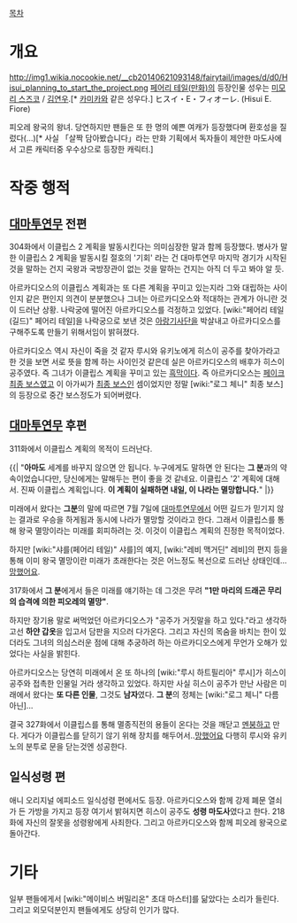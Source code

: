 [[목차]]
= 개요 =
http://img1.wikia.nocookie.net/__cb20140621093148/fairytail/images/d/d0/Hisui_planning_to_start_the_project.png
[[페어리 테일(만화)]]의 등장인물  성우는 [[미모리 스즈코]] / [[김연우(성우)|김연우]].[* [[카미카]]와 같은 성우다.]
ヒスイ・E・フィオーレ.
(Hisui E. Fiore)

피오레 왕국의 왕녀. 당연하지만 팬들은 또 한 명의 예쁜 여캐가 등장했다며 환호성을 질렀다(...)[* 사실 「살짝 담아봤습니다」라는 만화 기획에서 독자들이 제안한 마도사에서 고른 캐릭터중 우수상으로 등장한 캐릭터.]
= 작중 행적 =
== [[대마투연무]] 전편 ==
304화에서 이클립스 2 계획을 발동시킨다는 의미심장한 말과 함께 등장했다.
병사가 말한 이클립스 2 계획을 발동시킬 절호의 '기회' 라는 건 대마투연무 마지막 경기가 시작된 것을 말하는 건지 국왕과 국방장관이 없는 것을 말하는 건지는 아직 더 두고 봐야 알 듯.

아르카디오스의 이클립스 계획과는 또 다른 계획을 꾸미고 있는지라 그와 대립하는 사이인지 같은 편인지 의견이 분분했으나 그녀는 아르카디오스와 적대하는 관계가 아니란 것이 드러난 상황. 나락궁에 떨어진 아르카디오스를 걱정하고 있었다. [wiki:"페어리 테일(길드)" 페어리 테일]을 나락궁으로 보낸 것은 [[아랑기사단]]을 박살내고 아르카디오스를 구해주도록 만들기 위해서임이 밝혀졌다.

아르카디오스 역시 자신이 죽을 것 같자 루시와 유키노에게 히스이 공주를 찾아가라고 한 것을 보면 서로 뜻을 함께 하는 사이인것 같은데 실은 아르카디오스의 배후가 히스이 공주였다. 즉 그녀가 이클립스 계획을 꾸미고 있는 [[흑막]]이다. 즉 아르카디오스는 [[페이크 최종 보스]]였고 이 아가씨가 [[최종 보스]]인 셈이었지만 정말 [wiki:"로그 체니" 최종 보스]의 등장으로 중간 보스정도가 되어버렸다.

== [[대마투연무]] 후편 ==
311화에서 이클립스 계획의 목적이 드러난다.

{{|
"'''아마도''' 세계를 바꾸지 않으면 안 됩니다.
누구에게도 말하면 안 된다는 '''그 분'''과의 약속이었습니다만, 당신에게는 말해두는 편이 좋을 것 같네요.
이클립스 '2' 계획에 대해서.
진짜 이클립스 계획입니다.
'''이 계획이 실패하면 내일, 이 나라는 멸망합니다.'''"
|}}

미래에서 왔다는 '''그분'''의 말에 따르면 7월 7일에 [[대마투연무]]에서 어떤 길드가 믿기지 않는 결과로 우승을 하게됨과 동시에 나라가 멸망할 것이라고 한다. 그래서 이클립스를 통해 왕국 멸망이라는 미래를 회피하려는 것. 이것이 이클립스 계획의 진정한 목적이었다.

하지만 [wiki:"샤를(페어리 테일)" 샤를]의 예지, [wiki:"레비 맥거딘" 레비]의 편지 등을 통해 이미 왕국 멸망이란 미래가 초래한다는 것은 어느정도 복선으로 드러난 상태인데... [[망했어요]].

317화에서 '''그 분'''에게서 들은 미래를 얘기하는 데 그것은 무려 '''"1만 마리의 드래곤 무리의 습격에 의한 피오레의 멸망"'''.

하지만 장기용 말로 써먹었던 아르카디오스가 "공주가 거짓말을 하고 있다."라고 생각하고선 '''하얀 갑옷'''을 입고서 담판을 지으러 다가온다. 그리고 자신의 목숨을 바치는 한이 있더라도 그녀의 의심스러운 점에 대해 추궁하려 하는 아르카디오스에게 무언가 오해가 있었다는 사실을 밝힌다.

아르카디오스는 당연히 미래에서 온 또 하나의 [wiki:"루시 하트필리아" 루시]가 히스이 공주와 접촉한 인물일 거라 생각하고 있었다. 하지만 사실 히스이 공주가 만난 사람은 미래에서 왔다는 '''또 다른 인물''', 그것도 '''남자'''였다. '''그 분'''의 정체는 [wiki:"로그 체니" 다름 아닌]...

결국 327화에서 이클립스를 통해 멸종직전의 용들이 온다는 것을 깨닫고 [[멘붕]]하고 만다. 게다가 이클립스를 닫히기 않기 위해 장치를 해두어서..[[망했어요]] 다행히 루시와 유키노의 분투로 문을 닫는것엔 성공한다.

== 일식성령 편 ==
애니 오리지널 에피소드 일식성령 편에서도 등장.
아르카디오스와 함께 강제 폐문 열쇠가 든 가방을 가지고 등장
여기서 밝혀지면 히스이 공주도 '''성령 마도사'''였다고 한다.
218화에 자신의 잘못을 성령왕에게 사죄한다.
그리고 아르카디오스와 함께 피오레 왕국으로 돌아간다.
= 기타 =
일부 팬들에게서 [wiki:"메이비스 버밀리온" 초대 마스터]를 닮았다는 소리가 들린다.
그리고 외모덕분인지 팬들에게도 상당히 인기가 많다.
